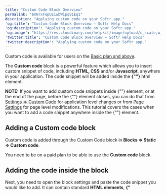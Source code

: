 ```yaml
---
title: "Custom Code Block Overview"
permalink: "6XNrxFopUEiwbWipq81Eq1"
description: "Applying custom code on your Softr app."
'og:title': "Custom Code Block Overview – Softr Help Docs"
'og:description': "Applying custom code on your Softr app."
'og:image': "https://res.cloudinary.com/helpkit/image/upload/c_scale,w_700,q_auto/v1674219840/softrdocs_meta_OG_Image_Url_258f31c013.png"
'twitter:title': "Custom Code Block Overview – Softr Help Docs"
'twitter:description': "Applying custom code on your Softr app."
---
```

<Note>Custom code is available for users on the [Basic plan and above](https://www.softr.io/pricing).</Note>

The **Custom code** block is a powerful feature which allows you to insert custom snippet of code, including **HTML, CSS** and/or **Javascript**, anywhere in your application. The code snippet will be added inside the **{"<body>"}** html element.

**NOTE:** If you want to add custom code snippets inside {"<head>"} element, or at the end of the page, before the {"<body>"} element closes, you can do that from [Settings => Custom Code](/application-settings/n3K2UEfpC9BpHgakMzUU5Y/general-settings/7YdGy1J8X2tjJSv8BGvWQU) for application level changes or from [Page Settings](/0392ff65acfe4b1c96923c1aac7982f7) for page level modifications. This tutorial covers the cases when you want to add a code snippet anywhere inside the {"<body>"} element.

## Adding a Custom code block

Custom code is added through the Custom Code block in **Blocks => Static => Custom code**.

<Tip>You need to be on a paid plan to be able to use the **Custom code** block.</Tip>

## Adding the code inside the block

Next, you need to open the block settings and paste the code snippet you would like to add. It can contain standard **HTML elements**, **{"<style>"}** elements containing custom CSS rules, and even **{"<script>"}** tags containing JavaScript code.
<Frame caption="Custom Code block">![Custom Code block](https://media.helpkit.co/proxy?url=https%3A%2F%2Fs3-us-west-2.amazonaws.com%2Fsecure.notion-static.com%2Ff4870c03-4671-4bf3-973c-3e4970b2a289%2Fcustom-code-block.png&blockId=fbd111b6-4e1d-4b95-b186-649657ac3be0&projectId=1032)</Frame>

Now, you can **Preview** your Softr app to see the changes.

## Use Case - Embed Calendly in Softr app

Let's see how the Custom Code block works on a specific example. We'll use it to embed a [Calendly](https://calendly.com/) widget within our Softr app.

### **Getting the Embed Code**

In our Calendly account, we are going to navigate to **Share Your Link** in the **Account** dropdown menu.
<Frame caption="Share your link">![Share your link](https://media.helpkit.co/proxy?url=https%3A%2F%2Fs3-us-west-2.amazonaws.com%2Fsecure.notion-static.com%2F727bfd81-416a-466d-be39-60b143c22144%2Fshare-calendly-link.png&blockId=3298113c-f457-4fa5-bc28-e45cf7c39d34&projectId=1032)</Frame>

In the pop-up that appears next, let's choose the embed option as shown below.
<Frame caption="Selecting 'Add to Your Website”">![Selecting "Add to Your Website”](https://media.helpkit.co/proxy?url=https%3A%2F%2Fs3-us-west-2.amazonaws.com%2Fsecure.notion-static.com%2F7ac71c76-e137-4f4e-8366-f2d2b206dfa3%2Fadd-to-website.png&blockId=bc67030f-37c8-4853-a638-a96debd3709b&projectId=1032)</Frame>

Next, we'll select **Inline** **Embed** and hit continue.
<Frame caption="Choosing 'Inline Embed”">![Choosing "Inline Embed”](https://media.helpkit.co/proxy?url=https%3A%2F%2Fs3-us-west-2.amazonaws.com%2Fsecure.notion-static.com%2F09c44cfc-8ff1-4da1-8993-0dba9015c30d%2Finline-embed.png&blockId=15749de4-30e1-415c-9714-5fad2f3cd896&projectId=1032)</Frame>

In the following screen, we can customize our Calendly widget, and, when we're done, we need to click **Copy Code**.
<Frame caption="Copying the Calendly page code">![Copying the Calendly page code](https://media.helpkit.co/proxy?url=https%3A%2F%2Fs3-us-west-2.amazonaws.com%2Fsecure.notion-static.com%2Fe42b87ff-29eb-4146-aa49-f6da953191b8%2Fcopying-calendly-code.png&blockId=c6e1e9fb-1b80-475b-9254-cbbd2b19e8db&projectId=1032)</Frame>

### **Adding the code to the block**

Finally, we will go back to our Softr app, paste the code in the **Custom code** block, and hit **Preview** to see what it looks like.
<Frame caption="Applying the code">![Applying the code](https://media.helpkit.co/proxy?url=https%3A%2F%2Fs3-us-west-2.amazonaws.com%2Fsecure.notion-static.com%2Fafccf643-58e3-4822-b2b8-1a8163f7e437%2Fapplying-calendly-code.gif&blockId=f38487ee-4aa1-4f75-abe2-0ccf601a2658&projectId=1032)</Frame>